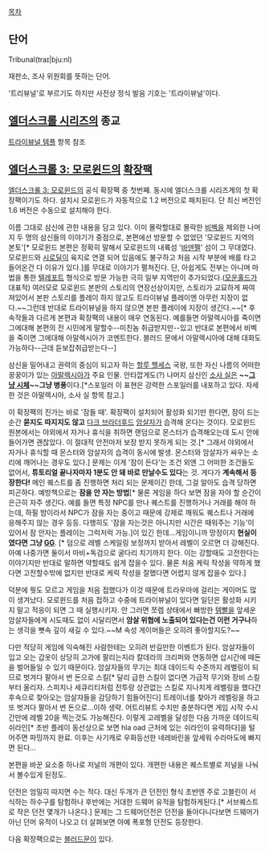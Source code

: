 [[목차]]

== 단어 ==
Tribunal(traɪ|bju:nl)

재판소, 조사 위원회를 뜻하는 단어.

'트리뷰널'로 부르기도 하지만 사전상 정식 발음 기호는 '트라이뷰널'이다.

== [[엘더스크롤 시리즈]]의 종교 == 
[[트라이뷰널 템플]] 항목 참조

== [[엘더스크롤 3: 모로윈드]]의 [[확장팩]] ==
[[엘더스크롤 3: 모로윈드]]의 공식 확장팩 중 첫번째. 동시에 엘더스크롤 시리즈계의 첫 확장팩이기도 하다. 설치시 모로윈드가 자동적으로 1.2 버전으로 패치된다. 단 최신 버전인 1.6 버전은 수동으로 설치해야 한다.

이름 그대로 삼신에 관한 내용을 담고 있다. 이미 몰락할대로 몰락한 [[비벡]]을 제외한 나머지 두 명의 삼신들의 이야기가 중점으로, 본편에선 방문할 수 없었던 '모로윈드 지역의 본토'[* 모로윈드 본편은 정확히 말해서 모로윈드의 내륙섬 '[[바덴펠]]' 섬이 그 무대였다. 모로윈드와 [[시로딜]]이 육지로 연결 되어 있음에도 불구하고 처음 시작 부분에 배를 타고 들어온건 다 이유가 있다.]를 무대로 이야기가 펼쳐진다. 단, 아쉽게도 전부는 아니며 마법을 통한 [[텔레포트]] 형식으로 방문 가능한 극히 일부 지역만이 추가되었다.([[모운홀드]]가 대표적) 여러모로 모로윈드 본판의 스토리의 연장선상이지만, 스토리가 교묘하게 짜여져있어서 본판 스토리를 플레이 하지 않고도 트라이뷰널 플레이엔 아무런 지장이 없다.~~그런데 반대로 트라이뷰널을 하지 않으면 본판 플레이에 지장이 생긴다.~~[* 후속작들과 다르게 본편과 확장팩의 내용이 매우 연동된다. 예를들면 아말렉시아를 죽이면 그에대해 본편의 전 시민에게 말할수--미친놈 취급받지만--있고 반대로 본편에서 비벡을 죽이면 그에대해 아말렉시아가 코멘트한다. 블러드 문에서 아말렉시아에 대해 대화도 가능하다--근데 듣보잡취급받는다--]

삼신을 밀어내고 권력의 중심이 되고자 하는 [[할루 헬세스]] 국왕, 또한 자신 나름의 어떠한 꿍꿍이가 있는 [[아말렉시아]]가 주요 인물. 안타깝게도(?) 나머지 삼신인 [[소사 실]]은 '''~~[[그냥 시체]]~~그냥 병풍'''이다.[*스포일러 이 표현은 강력한 스포일러를 내포하고 있다. 자세한 것은 아말렉시아, 소사 실 항목 참고.]

이 확장팩의 진가는 바로 '잠들 때'. 확장팩이 설치되어 활성화 되기만 한다면, 잠이 드는 순간 '''묻지도 따지지도 않고''' [[다크 브라더후드]] [[암살자]]가 습격해 온다는 것이다. 모로윈드 원본에서는 야외에서 자거나 휴식을 취하면 랜덤으로 몬스터가 습격해오는데 도시 안에 들어가면 괜찮았다. 이 절대적 안전마저 보장 받지 못하게 되는 것.[* 그래서 야외에서 자거나 휴식할 때 몬스터와 암살자의 습격이 동시에 발생. 몬스터와 암살자가 싸우는 소리에 깨어나는 경우도 있다.] 
문제는 이게 '잠이 든다'는 조건 외엔 그 어떠한 조건들도 없어서, '''튜토리얼 끝나자마자 1분도 안 돼 바로 만날수도 있다'''는 것. 게다가 '''계속해서 등장한다!''' 메인 퀘스트를 좀 진행하면 처리 되는 문제이긴 한데, 그걸 알아도 습격 당하면 피곤하다. 예방책으로는 '''잠을 안 자는 방법'''[* 물론 게임을 하다 보면 잠을 자야 할 순간이 은근히 자주 생긴다. 예를 들면 특정 NPC를 만나 퀘스트를 진행하거나 거래를 해야 하는데, 하필 밤이라서 NPC가 잠을 자는 중이고 때문에 강제로 깨워도 퀘스트나 거래에 응해주지 않는 경우 등등. 다행히도 '잠을 자는것은 아니지만 시간은 때워주는 기능'이 있어서 잠 안자는 플레이는 그럭저럭 가능.]이 있긴 한데...게임이니까 망정이지 '''현실이였다면 그냥 [[GG]]'''. [* 덤으로 레벨 스케일링 보정까지 받아서 레벨이 오르면 더 강해진다. 아예 나중가면 둘이서 마비+독검으로 굴다리 치기까지 한다. 이는 강할때도 고전한다는 이야기지만 반대로 말하면 약할때도 쉽게 잡을수 있다. 물론 처음 케릭 작성을 약하게 했다면 고전할수밖에 없지만 반대로 케릭 작성을 잘했다면 어렵지 않게 잡을수 있다.] 

덕분에 뭣도 모르고 게임을 처음 접했다가 이것 때문에 트라우마에 걸리는 게이머도 많이 생겨났다. 모로윈드를 처음 접하고 수중에 트라이뷰널이 있다면 일단은 활성화 시키지 말고 적응이 되면 그 때 실행시키자. 안 그러면 쪼렙 상태에서 빠방한 [[템빨]]을 앞세운 암살자들에게 시도때도 없이 시달리면서 '''암살 위협에 노출되어 있다는건 이런 거구나'''하는 생각을 뼛속 깊이 새길 수 있다.~~M 속성 게이머들은 오히려 좋아할지도?~~

다만 적당히 게임에 익숙해진 사람한테는 오히려 반길만한 이벤트가 된다. 암살자들이 입고 오는 갑옷이 상당히 고가에 팔리는지라 칼데라의 크리퍼와 연동하면 삽시간에 떼돈을 벌어들일 수 있기 때문이다. 암살자들의 무기는 최대 데이드릭 수준까지 레벨링이 되므로 벗겨다 팔아서 번 돈으로 스킬[* 달리 급한 스킬이 없다면 가급적 무기와 장비 스킬부터 올리자. 스피치나 세큐리티처럼 전투랑 상관없는 스킬로 지나치게 레벨링을 했다간 후속으로 찾아오는 암살자들을 감당하기 힘들어진다] 트레이너를 찾아가 레벨링을 하고 또 벗겨다 팔아서 번 돈으로...이하 생략. 어트리뷰트 수치만 충분하다면 게임 시작 수시간만에 레벨 20을 찍는것도 가능해진다. 이렇게 고레벨을 달성한 다음 가까운 데이드릭 쉬라인[* 초반 플레이 동선상으로 보면 hla oad 근처에 있는 쉬라인이 유력하다]을 털어주면 파밍까지 완료. 이후는 사기캐로 우화등선한 네레바린을 앞세워 수라마도에 빠지면 된다...

본편을 바꾼 요소중 하나로 저널의 개편이 있다.
개편한 내용은 퀘스트별로 저널을 나눠서 볼수있게 된정도.

던전은 엄밀히 따지면 수는 적다. 대신 두개가 큰 던전인 형식
초반엔 주로 고블린이 서식하는 하수구를 탐험하나 후반에는 거대한 드웨머 유적을 탐험하게된다.[* 서브퀘스트로 작은 던전 몇개가 나온다.]
문제는 그 드웨머던전은 던전을 돌아다니다보면 드웨머가 아닌 던머 유적이 나오고 더 살펴보면 아예 폭포형 던전도 등장한다.

다음 확장팩으로는 [[블러드문]]이 있다.

